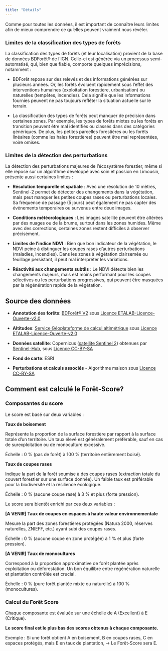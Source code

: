 ```yaml
---
title: "Détails"
---
```


Comme pour toutes les données, il est important de connaître leurs limites afin de mieux comprendre ce qu'elles peuvent vraiment nous révéler.

### Limites de la classification des types de forêts

La classification des types de forêts (et leur localisation) provient de la base de données BDForêt® de l'IGN. Celle-ci est générée via un processus semi-automatisé, qui, bien que fiable, comporte quelques imprécisions, notamment :

-   BDForêt repose sur des relevés et des informations générées sur plusieurs années. Or, les forêts évoluent rapidement sous l’effet des interventions humaines (exploitation forestière, urbanisation) ou naturelles (tempêtes, incendies). Cela signifie que les informations fournies peuvent ne pas toujours refléter la situation actuelle sur le terrain.

-   La classification des types de forêts peut manquer de précision dans certaines zones. Par exemple, les types de forêts mixtes ou les forêts en transition peuvent être mal identifiés ou classés dans des catégories génériques. De plus, les petites parcelles forestières ou les forêts linéaires (comme les haies forestières) peuvent être mal représentées, voire omises.

### Limites de la détection des perturbations

La détection des perturbations majeures de l'écosystème forestier, même si elle repose sur un algorithme développé avec soin et passion en Limousin, présente aussi certaines limites :
  
  -   **Résolution temporelle et spatiale** : Avec une résolution de 10 mètres, Sentinel-2 permet de détecter des changements dans la végétation, mais peut manquer les petites coupes rases ou perturbations locales. Sa fréquence de passage (5 jours) peut également ne pas capter des événements temporaires ou survenus entre deux images.

-   **Conditions météorologiques** : Les images satellite peuvent être altérées par des nuages ou de la brume, surtout dans les zones humides. Même avec des corrections, certaines zones restent difficiles à observer précisément.

-   **Limites de l'indice NDVI** : Bien que bon indicateur de la végétation, le NDVI peine à distinguer les coupes rases d’autres perturbations (maladies, incendies). Dans les zones à végétation clairsemée ou feuillage persistant, il peut mal interpréter les variations.

-   **Réactivité aux changements subtils** : Le NDVI détecte bien les changements majeurs, mais est moins performant pour les coupes sélectives ou les perturbations progressives, qui peuvent être masquées par la régénération rapide de la végétation.

## Source des données

-   **Annotation des forêts**: [BDForêt® V2](https://geoservices.ign.fr/bdforet) sous [Licence ETALAB-Licence-Ouverte-v2.0](https://www.etalab.gouv.fr/wp-content/uploads/2017/04/ETALAB-Licence-Ouverte-v2.0.pdf)

-   **Altitudes**: [Service Géoplateforme de calcul altimétrique](https://geoservices.ign.fr/services-geoplateforme-altimetrie) sous [Licence ETALAB-Licence-Ouverte-v2.0](https://www.etalab.gouv.fr/wp-content/uploads/2017/04/ETALAB-Licence-Ouverte-v2.0.pdf)

-   **Données satellite**: Copernicus ([satellite Sentinel 2](https://sentiwiki.copernicus.eu/web/s2-mission)) obtenues par [Sentinel-Hub](https://www.sentinel-hub.com/), sous [Licence CC-BY-SA](https://creativecommons.org/licenses/by/4.0/deed.fr)

-   **Fond de carte**: ESRI

-   **Perturbations et calculs associés** - Algorithme maison sous [Licence CC-BY-SA](https://creativecommons.org/licenses/by-sa/4.0/deed.fr)



## Comment est calculé le Forêt-Score?

### Composantes du score

Le score est basé sur deux variables :

__Taux de boisement__

Représente la proportion de la surface forestière par rapport à la surface totale d’un territoire.
Un taux élevé est généralement préférable, sauf en cas de surexploitation ou de monoculture excessive.

Échelle : 0 % (pas de forêt) à 100 % (territoire entièrement boisé).

__Taux de coupes rases__

Indique la part de la forêt soumise à des coupes rases (extraction totale du couvert forestier sur une surface donnée). Un faible taux est préférable pour la biodiversité et la résilience écologique.

Échelle : 0 % (aucune coupe rase) à 3 % et plus (forte pression).


Le score sera bientôt enrichi par ces deux variables :

__[A VENIR] Taux de coupes en espaces à haute valeur environnementale__

Mesure la part des zones forestières protégées (Natura 2000, réserves naturelles, ZNIEFF, etc.)
ayant subi des coupes rases.

Échelle : 0 % (aucune coupe en zone protégée) à 1 % et plus (forte pression).

__[A VENIR] Taux de monocultures__

Correspond à la proportion approximative de forêt plantée après exploitation ou déforestation.
Un bon équilibre entre régénération naturelle et plantation contrôlée est crucial.

Échelle : 0 % (pure forêt plantée mixte ou naturelle) à 100 % (monocultures).


### Calcul du Forêt Score

Chaque composante est évaluée sur une échelle de A (Excellent) à E (Critique).

__Le score final est le plus bas des scores obtenus à chaque composante.__

Exemple :
Si une forêt obtient A en boisement, B en coupes rases, C en espaces protégés, mais E en taux de plantation,
→ Le Forêt-Score sera E.

